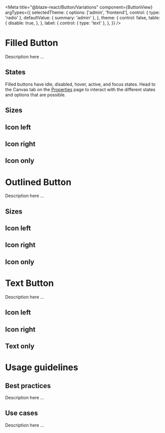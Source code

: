 
<Meta
  title="@blaze-react/Button/Variations"
  component={ButtonView}
  argTypes={{
    selectedTheme: {
      options: ['admin', 'frontend'],
      control: { type: 'radio' },
      defaultValue: { summary: 'admin' },
    },
    theme: {
      control: false,
      table: {
        disable: true,
      },
    },
    label: {
      control: { type: 'text' },
    },
  }}
/>

# Filled Button

Description here ...

<Canvas>
  <Story id="blaze-react-button-all-stories-filled--filled" />
</Canvas>

## States

Filled buttons have idle, disabled, hover, active, and focus states. Head to the Canvas tab on the [Properties](?path=/story/blaze-react-button-all-stories-filled--filled)
page to interact with the different states and options that are possible.

<Canvas>
  <Story id="blaze-react-button-all-stories-filled--filled" />
  <Story id="blaze-react-button-all-stories-filled--disabled" />
</Canvas>

## Sizes

<Canvas>
  <Story id="blaze-react-button-all-stories-filled--small" />
  <Story id="blaze-react-button-all-stories-filled--medium" />
  <Story id="blaze-react-button-all-stories-filled--large" />
</Canvas>

## Icon left

<Canvas>
  <Story id="blaze-react-button-all-stories-filled--icon-left" />
</Canvas>

## Icon right

<Canvas>
  <Story id="blaze-react-button-all-stories-filled--icon-right" />
</Canvas>

## Icon only

<Canvas>
  <Story id="blaze-react-button-all-stories-filled-icon-only--icon-only" />
</Canvas>

# Outlined Button

Description here ...

<Canvas>
  <Story id="blaze-react-button-all-stories-outlined--outlined" />
</Canvas>

## Sizes

<Canvas>
  <Story id="blaze-react-button-all-stories-outlined--small" />
  <Story id="blaze-react-button-all-stories-outlined--medium" />
  <Story id="blaze-react-button-all-stories-outlined--large" />
</Canvas>

## Icon left

<Canvas>
  <Story id="blaze-react-button-all-stories-outlined--icon-left" />
</Canvas>

## Icon right

<Canvas>
  <Story id="blaze-react-button-all-stories-outlined--icon-right" />
</Canvas>

## Icon only

<Canvas>
  <Story id="blaze-react-button-all-stories-outlined-icon-only--icon-only" />
</Canvas>

# Text Button

Description here ...

## Icon left

<Canvas>
  <Story id="blaze-react-button-all-stories-text--left" />
</Canvas>

## Icon right

<Canvas>
  <Story id="blaze-react-button-all-stories-text--right" />
</Canvas>

## Text only

<Canvas>
  <Story id="blaze-react-button-all-stories-text--no-icon" />
</Canvas>

# Usage guidelines

## Best practices

Description here ...

## Use cases

Description here ...

